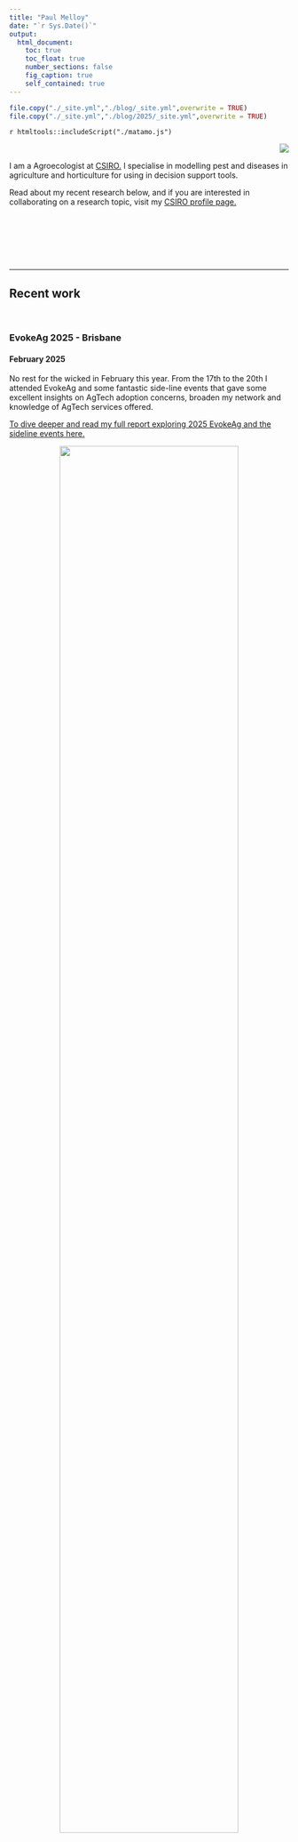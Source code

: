 ```yaml
---
title: "Paul Melloy"
date: "`r Sys.Date()`"
output: 
  html_document:
    toc: true
    toc_float: true
    number_sections: false
    fig_caption: true
    self_contained: true
---
```


```r
file.copy("./_site.yml","./blog/_site.yml",overwrite = TRUE)
file.copy("./_site.yml","./blog/2025/_site.yml",overwrite = TRUE)
```
`r htmltools::includeScript("./matamo.js")`

![](files/img/PaulinQUTlab.jpg){style="float: right"}  

<br>  

I am a Agroecologist at [CSIRO.](https://www.csiro.au/)
I specialise in modelling pest and diseases in agriculture and horticulture for
using in decision support tools.  

Read about my recent research below, and if you are interested in collaborating
on a research topic, visit my [CSIRO profile page.](https://people.csiro.au/m/p/paul-melloy)


<br>  
<br>  
<br>  

***  

## Recent work  
<br>  


### EvokeAg 2025 - Brisbane  
#### February 2025  

No rest for the wicked in February this year. 
From the 17th to the 20th I attended EvokeAg and some fantastic side-line events 
that gave some excellent insights on AgTech adoption concerns, broaden my network
and knowledge of AgTech services offered.

[To dive deeper and read my full report exploring 2025 EvokeAg and the sideline events here.](https://paulmelloy.com.au/blog/2025/2502_EvokeAg.html)  

<center>
![](./files/img/20250218_Evoke.jpg){width=80%}
</center>



<br> 

***  

### GRDC Updates - Adelaide  
#### February 2025  

A successful visit to Adelaide to attend the GRDC updates and meet face to face 
for a Canola Allies project meeting.
We were able to build interest in the [Canola Allies](https://research.csiro.au/canolaallies/) 
project with a table display
inviting people to participate in a impact study to gain the current perspectives 
on pest management in canola and their views on where the research should focus. 
We had a great time talking with growers and agronomists about how they manage
pests on farm and what they would like to see in a decision support tool.

Also, I was able to sit in on a few presentations and found talks by 
[Rick Llewellyn](https://people.csiro.au/l/r/rick-llewellyn) 
*Digging Deeper - valuing plant and soil testing for agronomic decisions"* 
[Jonathon Richetti's](https://people.csiro.au/R/J/jonathan-richetti) talk on 
*"AI in Agriculture"* and 
[Julianne Lilley's](https://people.csiro.au/L/J/Julianne-Lilley) talk on
the [Crop flowering calculator](https://cropflowering.com.au/). 

Also great to catch up will Canola Allies colleagues and collaborators from the 
NSW DPIRD, SARDI and WA DPIRD. 
We followed on from the GRDC updates with a Canola Allies project meeting reported 
progress to the project's external advisory panel then discussed experimental 
approach moving forward on the projects four key outputs.  

  1. Improved understanding of beneficial biology and ecology in canola
  and a system to monitor these dynamics.  
  2. Estimation of the impact of beneficial to pest populations and canola productivity.  
  3. Evaluate the effect of on-farm semi-natural habitats on beneficial populations.
  4. Develop a spatial model to estimate the impact of landscape on beneficial 
  survival and pest suppression.  
  
<center>  

![Sarina MacFadyen, Paul Melloy and Maryam Ehsangar (PIRSA) at the Adelaide GRDC updates (left to right)](./files/img/250204_GRDCupdatesAdelaide.jpg){width=70%}  
</center>


<br>  

***  

### viticolR name change  
#### January 2025  
I have changed the name of package viticolaR to viticolR. 
Anyone using this package will need to update thier cloned repositories or ensure
the urls are also updated.
New github URL: https://github.com/PaulMelloy/viticolR  
Decision support tool URL: https://apps.paulmelloy.com.au/shiny/viticolR_dst/  
Shout out to [Nick Tierney's blog](https://www.njtierney.com/post/2017/10/27/change-pkg-name/) which I followed to remind myself how to do this.

<br> 

***  

### cercopoRa 0.0.1 CRAN release
#### December 2024

I am pleased to announce that the [cercopoRa](https://cran.r-project.org/web/packages/cercospoRa/index.html) 
R package has been made available on the Comprehensive R Archive Network (CRAN). 
I have enjoyed collaborating with [Rene Heim](https://reneheim.github.io/), 
[Nathan Okole](https://orcid.org/0000-0002-5375-2420), 
[Facundo Ispizua](https://www.researchgate.net/profile/Facundo-Ispizua-Yamati), 
and [Anne-Katrin Mahlein](https://www.researchgate.net/profile/Anne-Katrin-Mahlein)
to produce this work as a foundation for further collaboration and development of
which I am looking forward to.

The `cercopoRa` package is designed to facilitate the integration of remote sensing 
data into epidemiological models. 
Its development builds on the research efforts of our team and aims to improve 
the automation and accuracy of these models.  

We invite researchers and practitioners interested in remote sensing and 
epidemiology to explore `cercopoRa`'s capabilities lodge issues for discussion and 
make pull requests to the 
[Github repository](https://github.com/PaulMelloy/cercospoRa/) to further this 
project.  

You can install the package from CRAN in R with the `install.packages()` function  

```r
install.packages("cercospoRa")
```

Access the documentation and tutorials from the pkgdown site 
https://paulmelloy.com.au/cercospoRa/.  

<br>  

***  


### LLMs for Decision Support
#### December 2024
Congratulations to [Dr Sandeep Dhakal](https://people.csiro.au/d/s/sandeep-dhakal) 
and [Dr Hazel Parry](https://people.csiro.au/P/H/Hazel-Parry.aspx) for their 
recent publication in [Nature Correspondance, *"Large language models can help to translate science into real-world impact"*](https://www.nature.com/articles/d41586-024-04059-w).  

Many academics are hesitant to embrace the Large Language Model revolution, however
the genie can no longer be put back in the lamp and it is integrating itself in 
our day-to-day life. 
What this technology does well  translate complex ideas and language
to a somewhat succinct summaries that are more readable. 
This is what we as scientists are rather terrible at, communicating complex ideas
to the wider public, and we could gain a lot by using LLMs to enable this.
The latest models have come a long way and even though it is probably for the LLM
to include mistakes, we as scientists should be involved in the testing to ensure
improved accuracy.  

<br>  

***  

### PlantSeg  
#### November 2024  
##### A Large-Scale In-the-wild Dataset for Plant Disease Segmentation  

While at UQ I collaborated with Computer Scientists Tianqi Wei, Zi Huang and Xin
Yu from the School of Electrical Engineering and Computer Science at UQ to 
develop a deep-learning segmentation model to identify and label RGB (Red Green Blue) 
plant diseases images. 
This work attempts to provide methods to identify diseases leaf area in images 
in the field, eliminating the need for destructive sampling and a plain 
background for contrast.  

I provided assistance in labelling some of the images, identifying source images, 
and writing the paper. 
This is an exciting step towards automation and quantifying disease severity in 
the field.  

You can read the full pre-print in [arXiv](https://arxiv.org/abs/2409.04038), 
view the code in [GitHub](https://github.com/tqwei05/PlantSeg) and obtain the 
image database in [Zenodo.](https://zenodo.org/records/13958858)

<br>  

***  

### AusMac Conference  
#### 30 - 31 October 2024  
The Pest READI project I'm working on focuses on horticultural industries in the 
Northern Rivers area of Northern New South Wales. This region has been severely 
impacted by recent disruptions, including [the 2022 floods](https://www.abc.net.au/news/2022-03-31/floods-lismore-byron-bay-northern-rivers-why-come-in-clusters/100954926) 
and the [black summer bushfires in 2020](https://www.abc.net.au/news/backstory/2023-09-26/abc-emergency-black-summer-upcoming-bushfire-season/102871620). 
The Pest READI team is conducting research on how this resilient community 
implements integrated pest management practices and collaborates with them to 
design tools that enhance preparedness and resilience for future changes.

The Northern Rivers region is home to significant horticultural industries, 
including macadamias, which are one of the largest in the area. 
Alongside avocados, these crops contribute significantly to the local economy. 
The conference, which brings together industry professionals, growers, and 
agronomists, featured a wide range of topics.

This year's event highlighted several key areas of focus. 
**Machinery and automation** were well-represented, with many attendees seeking 
solutions to reduce labor costs in the face of high demand for workers. However, 
the investment required to adopt new machinery was a significant consideration 
for farm businesses.

The conference also explored the importance of macadamia markets, which have 
faced challenges from competitors in South Africa and China. **Spatial models**, 
presented by [Andy Clark from UNE](https://www.une.edu.au/staff-profiles/science-and-technology/andy-clark), 
demonstrated how earth observation can be used to identify and map tree crops. 
These models also highlighted the potential for improved weather warning systems 
and monitoring of seasonal phenology.

The **Trade displays** offered a wealth of information on novel AgTech products 
targeting agricultural and horticultural production. 
Farm management platforms, such as [InformAg](https://www.informag.com.au/) and 
[FieldIn](https://fieldin.com/), were showcased as tools to organize farm tasks 
and improve record-keeping for compliance.

The importance of pollination was emphasized in several talks and at related 
stalls. 
[Bee Hero](https://www.beehero.io/) presented acoustic monitoring technology to 
understand bee activity, while [Wheen Bee](https://www.wheenbeefoundation.org.au/) 
offered grants for planting insect-friendly habitats. 
[Biological Services](https://www.biologicalservices.com.au/) supplied beneficial 
insects to suppress pests.

> [Read more about our round-up on our Pest READI website](https://research.csiro.au/pestreadi/pest-readi-team-at-ausmac-2024/)

<br>  

***  

### UQ Agronomy DST workshop  
#### 10 October 2024  
A workshop to introduce the benefits of consulting decision support tools (DSTs)
in Agriculture.  
[Class resources](https://paulmelloy.github.io/DST_Workshop.html)

<br>  

***  

### GRDC Soil-borne disease workshop  
#### August 2024  
Early this month I visited Sydney to talk at the GRDC soil-borne diseases workshop.
There were some interesting discussions about the complexity to manage soil and 
stubble borne diseases in grain crops. 
A primary concern was, despite heroic efforts by our Aussie plant pathologists, 
that past research was not easily able to translate to measurable impact.  
Additionally growers are not aware of the increasing chronic disease impact as a
result of increased stubble retention and zero till farming in Australia.  

Overwhelmingly there seems to be strong support for digital tools to help translate
research to impact and simplify disease management options with decision support
tools. 
However, will the rest of the GRDC research managers and regional panels agree???  

Thank you to [Colare](https://www.colere.com.au/) group for the invitation to talk.  

<br>  

***  

### New job at CSIRO!!!  
#### July 2024  

I am super excited to start a new role back with CSIRO as a Senior Research Scientist.
I will be working in a wider capacity on insect pests and diseases, engaging with
the horticultural industry and agri-tech platforms to integrate spatial models as 
decision support tools.  

I am working in the [agroecology team](https://research.csiro.au/agroecology/) 
with the [Pest READI](https://research.csiro.au/pestreadi/) and the [canola allies](https://research.csiro.au/agroecology/canola-allies/) project.  

**Update:** [A short blog post](https://research.csiro.au/agroecology/meet-our-new-team-members/) on myself and [Jessa Thurnman](https://people.csiro.au/t/j/jessa-thurman), starting with the 
agroecology team at CSIRO.  

<br>  

***  

### Australian Sports Turf Managers Association Conference  
#### June 2024  

What a treat giving a presentation on ERI diseases to a packed room at the ASTMA
Conference in Brisbane.  

<center>  

![Giving a presentation on ERI](./files/img/2406_ASTMA_confference_ERI.jpg){width=60%}  
</center>

<br>  
<br>  

### weatherOz: API client for weather and climate data in R  
#### June 2024  

Congratulations to [Dr Rodrigo Pires](https://www.agric.wa.gov.au/rodrigo-pires) 
and [Prof. Adam Sparks](https://www.ccdm.com.au/people/adam-sparks/)
with this latest publication of which I am a co-author.  
[weatherOz: An API Client for Australian Weather and Climate Data Resources in R. (2024) \n Journal of Open Source Software, 9(98), 6717, \n https://doi.org/10.21105/joss.06717](https://joss.theoj.org/papers/10.21105/joss.06717)

<br>  


***  

### [13th International Epidemiology Workshop](https://iew13.netlify.app/)
#### April 2024  

What a fantastic workshop hosted by the [Socidedade Brasileira de Gitopatologia](https://sbfitopatologia.org.br/) 
(Brazilian Phytopathological Society).
The workshop took place in Iguasu and was a great opportunity to meet plant 
epidemiologists from around the world.  
I was able to speak on the first day of the workshop introducing the idea that
farmers might not be interested in JAFAs (Just another F___ *?fone?* App) and that 
using APIs to serve decision support tools to farm management software could reach
more stake-holders.  
I will look forward to the next workshop and seeing many of the same good folk and
new friends.  

<center>
![Presenting at the International Epidemiology Workshop in Brazil](files/img/240409_IEW.jpg){width=60%}
</center>

***  


### GRDC updates - Goondiwindi and Dubbo  
#### February/March 2024  
I presented a talk at "Efficiently limiting yield loss from net-blotch in barley 
– a meta-analysis" at the GRDC updates in Goondiwindi and Dubbo. 
This described the results of a meta-analysis of fungicide trials across Australia 
to determine the best fungicide timing to maximise yield protection.

Read about the results in the [GRDC GroundCover article](https://grdc.com.au/resources-and-publications/grdc-update-papers/tab-content/grdc-update-papers/2024/02/efficiently-limiting-yield-loss-from-net-blotch-in-barley-a-meta-analysis).

<center>
![Presenting the findings from a meta-analysis of netblotch trials in barley at the Goodiwindi GRDC updates on 5th of March](files/img/2403_GRDCupdates_netblotch.jpg){width=60%}  

</center>

<br>  

***  

### `Extract` from nested lists in R  
#### November 2023  
`Extract`ing from lists and nested lists using the "[[" function is always a bit
of syntax I forget and can never seem to google the answer to easily.
So I post it here for myself to easily reference in the future. 
*Edit - more information can be obtained from* `?Extract`.  

Wearing my programming and data-science hats, lists can be a extremely useful 
way to store and organise data.
This is especially true for epidemiological model outputs.
Yet newcomers will find lists can be difficult to understand and find it even more
difficult to easily retrieve data from especially for nested lists.
This is a short-hand way to easily retrieve the same element within a nested list.  

First lets create a nested list.
```r
# set random seed for reproducibility
set.seed(28)
nested_list <- lapply(1:3, function(x) {
  return(list(
    capitals = sample(LETTERS),
    smallcaps = sample(letters),
    numbers = sample(1:50)
  ))
})

#head(nested_list)
```
Here we have created a list with a length of 3 with three lists nested inside each
list with names "capitals", "smallcaps" and "numbers".  

Frequently we only want to pull all of one nested list. 
To do this we use two opening square brackets `"[["` as the function, followed by
the name of the list.  

```r
lapply(nested_list,"[[", "capitals")
```

This also works by indicating the integer of the nested list i.e `lapply(list1,"[[", 2)`.
<br>  
<br>  

***

### OnPrime  
#### November 2023  
Through October and November I had the opportunity to develop my industry engagement
skills. 
The OnPrime program run by CSIRO provides researchers with coaching on how to improve
their engagement with industry and ensure improved outcomes for researchers and 
industry investors.
This program taught me how to develop a research project that is tailored to the 
needs of industry to ensure research gains are focused on what is novel and needed.

Our team researched the opportunity for developing a turf breeding program to support
the turf industry.  

I was surprised on the importance of turf in our culture, society and economy. 
We learned it can cost approximately $700k to import new varieties to Australia from
the US. 
These varieties may not even be suitable for Australia's varied and harsh climate.  
Sporting turf surfaces are at capacity, and with the rise in women's sport, demand 
is still growing placing a lot of pressure on sporting surfaces.
We could save sporting clubs money by developing a wear tolerant grass which reduces
the chance of cancelled games.
In addition a more tolerant turf for stadiums might increase the opportunity for 
more frequent games, concerts and events. 
Boosting revenue for the stadiums, local businesses and tourism.  

[Contact our team for more infomation about this project](https://paulmelloy.com.au/OnprimeContact.html)

<center>
![The Performance sports turf team: Dr Paul Melloy, Dr Bradley Campbell and Catherine Sweeney](files/img/20231115_OnPrimeTeam.jpg){width=60%}
</center>

<br>  

***  


### International Conference of Plant Pathology (ICPP)  
#### August 2023  
It was a long time coming but this was my first International conference overseas. 
The [ICPP was held in Lyon](https://www.icpp2023.org/) and it was a scorcher!
The city was experiencing a heat wave which placed a topical spin on the conference
and how to manage plant diseases in a future experiencing the effects of climate 
change.  
<center>
![Centre de Congrès de Lyon](files/img/20230820_LyonICPP.jpg){width=43.5%}  
</center>

The highlight for me was the [episense satellite meeting](https://www.icpp2023.org/sites/default/files/2023-08/Abstract_book_wtitpage_v8.7_030823_0.pdf) 
held on the preceding weekend. 
The air-conditioning could barely cope with the temperatures outside and despite the 
amazing talks, my attention could not help to wander to the Rhone river visable through
the window behind the speakers.  

The attendees of the Episense satellite meeting were genuinely good company and 
not only provided stimulating phytopathological discussions, but also extended a 
collaborative effort into robust research of the Lyonnaise cultural pursuits.  
![Episense satelite meeting with the Rhone river in the background](files/img/20230819_EpisenseSatelitteMeeting.jpg){width=43.5%}
![Episense colleagues sampling Lyonnaise culture](files/img/20230822_episenseResearchers.jpg){width=43.5%}  


The conference was well attended by Aussies with the close of the meeting providing 
an opportunity to reflect on the conference insights and how they could be applied
in Australia.
![A small Aussie contingent](files/img/20230825_AussiesInLyon.jpg)

<br>  



***

### UQ Agri-Food Innovation Alliance grant  
#### May 2023  
A quick visit to [Cauldron Distillery and Winery](https://www.cauldrondistillery.com.au/) 
to take soil and leaf samples for the UQ Industry Kick-starter project.  

<center>
While it was late in the season and the vines entering dormancy, we found, (Left) 
possible phosphorus deficiency in the ferrosol soils, and (Right) Possible downy mildew.  

![Possible phosphorus deficiency in the ferrosol soils](files/img/Possible_phos_deficient.jpg){width=43.5%}
![Possible downy mildew](files/img/possible_DownyMildew.jpg){width=55%}  

<br>  

Leaf samples revealed downy mildew _Plasmopara viticola_. 
Below: (Left) Sporangiophore, (Right) Sporangia  


![Downy mildew conidia on the end of a conidiophore](files/img/Downy_conidiophore.jpg){width=45%}
![Downy mildew sporangia](files/img/Downy sporangia.jpg){width=50%}  
</center>
<br>  

***  

### UQ Agri-Food Innovation Alliance grant  
#### April 2023  
I am extremely excited to announce [Dr Anthony Young](https://agriculture.uq.edu.au/profile/4625/anthony-young) 
and myself were successful in an [Industry Kickstarter grant](https://agriculture.uq.edu.au/research/research-centres-and-groups/uq-agri-food-innovation-alliance/find-funding-or-research-partners)
to develop a "Decision support tool to support speciality smallholders and farm-gate 
producers."  

We are working with [Cauldron Distillery and Winery](https://www.cauldrondistillery.com.au/) 
in Mt Tamborine, south of Brisbane, to assess the efficacy of organic and synthetic 
fungicide timing on foliar grape vine diseases, powdery mildew and downy mildew. 
The field trial will assist in refining a decision support tool which will help 
smaller farm gate producer manage disease with lower costs and fungicide applications.  

<br>  

***  

### [The influence of temperature and vapour pressure deficit on conidial germination and germ tubes production in an Australian _Podosphaera xanthii_ isolate.](https://paulmelloy.github.io/P_xanthii_titlepage.html)  

#### March 2023  
This paper has been accepted and published in the European Journal of Plant Pathology.
[https://doi.org/10.1007/s10658-023-02664-5](https://doi.org/10.1007/s10658-023-02664-5)  

<br>  

***  

### Sampling Ascochyta rabaeii for field experiment  
#### February 2023  

Following the Goondiwindi GRDC updates I drove home via the Eastern Darling Downs
to collect some Ascochyta infested chickpea stubble. 
This will be used for inoculum in a field trial we are planning later this year.  
<center>
![Possible Ascochyta lesion on stubble](files/img/Ascochyta_stubble.jpg){width=60%}
</center>

<br>  

***  

### [The influence of temperature and vapour pressure deficit on conidial germination and germ tubes production in an Australian _Podosphaera xanthii_ isolate.](https://paulmelloy.com.au/P_xanthii_titlepage.html)  

#### November 2022  
I am pleased to share a pre-print of a paper I have been assisting with, titled, 
"The influence of temperature and vapour pressure deficit on conidial germination 
and germ tubes production in an Australian _Podosphaera xanthii_ isolate."
The paper has been submitted for review at the [European Journal of Plant Pathology](https://www.springer.com/journal/10658). The work was undertaken as part
of Zaiton Sapak's PhD and furthers our understanding on the temperature and vapour 
pressure conditions which influence germination rate and infection success of 
_P. xanthii_ on cucurbit leaves.  

Powdery mildew is at a high risk of evolving fungicide resistance and improper 
applications can be costly, hastening the evolution of fungicide resistance. 
Understanding the conditions at which the crop is at risk of infection will lead 
to the development of models and decisions support tools which increase the lead 
time to prepare for fungicide applications and timing sprays for maximum efficacy, 
reducing excessive spray applications or the immediate cost of applying ineffective 
poorly timed sprays.  

The results from this paper show the optimum conditions for rapid conidia germination
and the production of secondary and tertiary germ-tubes (a proxy for successful 
infection) was 28°C at saturated vapour pressure. Germination was prevented at 
temperatures above 34°C and below 8°C and reduced at other temperatures. As vapour 
pressure deficit increased germination and germ tube production decreased in a 
non-linear relationship and never completely prevented conidial germination or 
germ-tube production.  

I assisted with statistical analysis and final drafts of the paper. If you wish 
to read the pre-print, you can download it from Zenodo. 
[![DOI](https://zenodo.org/badge/DOI/10.5281/zenodo.7349124.svg)](https://doi.org/10.5281/zenodo.7349124)  

[You can also find the full statistical analysis and code at the research compendium here.](https://paulmelloy.github.io/P_xanthii_titlepage.html).  

<br>  

***  

### National Pulse Pathology Meeting & Ascochyta blight Workshop  
#### October 2022  
An amazing week of presentations and discussions around pulse pathology and ascochyta
blight research in chickpea. 
I had a great time learning about chickpea breading efforts and disease epidemiology
research.
I came away with some excellent insights that I wish to apply as improvements to 
the `ascotraceR` model. Watch this space.

![](files/img/Wagga Wagga meeting-1.jpg)</center>  

<br>  

***  

### GRDC Update - Miles - Pitsworth - Goondiwindi  
#### July 2022  
At the end of July, I travelled around South East Queensland to the GRDC Updates
to present the decision support tools which have been developed on the GRDC funded
project I am involved with. A second la nina at the start of 2022 has provided a 
lot of moisture which are likely to lead to heavy losses to foliar diseases if crops
are not managed well for disease.  

The main apps we were presenting for the Northern grains region were
[StripeRustWM](https://www.agric.wa.gov.au/apps/striperustwm) 
and [YellowSpotWM](https://www.agric.wa.gov.au/apps/yellowspotwm-yellow-leaf-spot-management).  

There was a lot of interest in the applications and many were not yet familiar with
the available suit of decision support tools (DST). With a full moisture profile across 
many of the cropping areas those who were able to sow had more options. With seemingly 
more growers from the Goondiwindi region going into canola. Some farm managers were
therefore interested in the canola DSTs [SclerotiniaCM](https://www.agric.wa.gov.au/apps/sclerotiniacm-sclerotinia-management-app),
and [UCI BlackLegCM](https://www.agric.wa.gov.au/apps/uci-blacklegcm-blackleg-upper-canopy-infection-management-app).

![](files/img/2207_GRDCUpdates.jpg)  

<br>  

***  

### Farms Advice - Plant disease modelling interview
#### June 2022
I had a great chat with ABC rural trailblazer [Jack Cresswell](https://twitter.com/jcressw3) on his [Farms Advice](https://farmsadvice.com.au/) pod-cast.  

[Follow this link to the interview.](https://anchor.fm/farmsadviceau/episodes/Plant-Disease-Modelling-in-Broadacre--Paul-Melloy-e1ji1kl)  

Or search for 'Farms Advice' in your pod-cast app.  

<br>  

***  

### Simulation model for ascochyta blight  
#### May 2022  

`ascotraceR` is an R package which simulates ascochyta blight epidemics in chickpea
crops.
You can find `ascotraceR` on CRAN, and a resource announcement in *Phytopathology*.

[ascotraceR: An R Package Resource to Simulate the Spatiotemporal Spread of Ascochyta Blight in a Chickpea Field Over a Growing Season](https://apsjournals.apsnet.org/doi/10.1094/PHYTO-01-22-0016-A)

<br>  

***  

### Is UniSuper's Defined Benefit Division fund worthwhile Shiny App  
#### May 2022  

Choice of superannuation is not the first type of research people like to do when starting a new job.
Most people want to finish the induction paperwork and financial forms as quickly as possible so they can commence diligently working for their new employer.
Therefore I gather most people would not fully dedicate their time to trying to understand 'What is a defined benefit division?' and 'Is it the best super product for me?'.
I certainly did not when I started work with the University of Southern Queensland almost four years ago.
I was coerced into UniSuper's DBD and only 3 years down the track I realise it was not for me.  

When checking up on my super balance, shortly after starting work at The University of Queensland, 
I noticed that the total contributions I made from my salary after tax exceeded the fund balance.
Suffice to say, I liken the DBD to a pyramid scheme which only benefits people who are over the age of 50. 
In fact it is almost impossible to have a positive net return if you exit the fund before the age of 46.  

To help people understand how the DBD is calculated I created a shiny app which can be found at the following link
[https://paulmelloy.shinyapps.io/UniSuperDBD/](https://paulmelloy.shinyapps.io/UniSuperDBD/)  

<br>  

***  

### 2022 Election shiny app  
#### May 2022  

I have been working on a shiny app to help a political party I am a member of, 
the [Fusion Party, *Science, Pirate, Secular and Climate Emergency Parties*](https://www.fusionparty.org.au/)  
The shiny app was made to easily convert electoral boundaries data from shape file
to `KML` file so they could be uploaded on a shared Google maps. 
Needless to say the app expanded monstrously when I found more data on the [AEC website](https://results.aec.gov.au/24310/Website/HouseDownloadsMenu-24310-Csv.htm).  

I included some analysis of voting preferences by division and voting booth, including
expected voter turnout to booths.  
Check out the app at https://paulmelloy.shinyapps.io/22_electoralboundaries/  

<br>  

***  

### Estimating leaf temperature from NASA satellite data  
#### April 2022  

I wrote a blog, published on OpenPlantPathology's website, for how to use R to 
estimate leaf temperatures from data retrieved using the `nasapower` R package. 
Then plugging the data into functions from the R package `tealeaves`.
The result is being able to estimate the leaf temperature for any where on the planet.

[Click here to read the blog post](https://openplantpathology.netlify.app/posts/2022-04-01-powerful-tea-using-nasapower-and-tealeaves-to-obtain-leaf-temperatures/)

<br>  

***  

### Efficient control of powdery mildew in mungbeans  
#### November 2021  

This paper uses meta-analytic methods to examine 16 field trials over eight seasons assessing fungicide spray timing for control of powdery mildew.  

[Read the paper in *Plant Disease*](https://apsjournals.apsnet.org/doi/10.1094/PDIS-06-21-1256-RE).  

[Recreate the analysis by following the research compendium.](https://openplantpathology.github.io/Mungbean_PM/preliminary-analysis.html)

